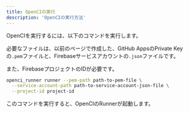 ```yaml
---
title: OpenCIの実行
description: 'OpenCIの実行方法'
---
```


OpenCIを実行するには、以下のコマンドを実行します。

必要なファイルは、以前のページで作成した、GitHub AppsのPrivate Keyの`.pem`ファイルと、Firebaseサービスアカウントの`.json`ファイルです。

また、FirebaseプロジェクトのIDが必要です。

<CodeGroup>

  ```bash macOS
  openci_runner runner --pem-path path-to-pem-file \
    --service-account-path path-to-service-account-json-file \
    --project-id project-id
  ```

</CodeGroup>

このコマンドを実行すると、OpenCIのRunnerが起動します。

